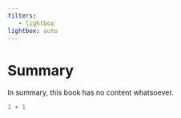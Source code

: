 ```yaml
---
filters:
   - lightbox
lightbox: auto
---
```


# Summary

In summary, this book has no content whatsoever.

```r
1 + 1
```
